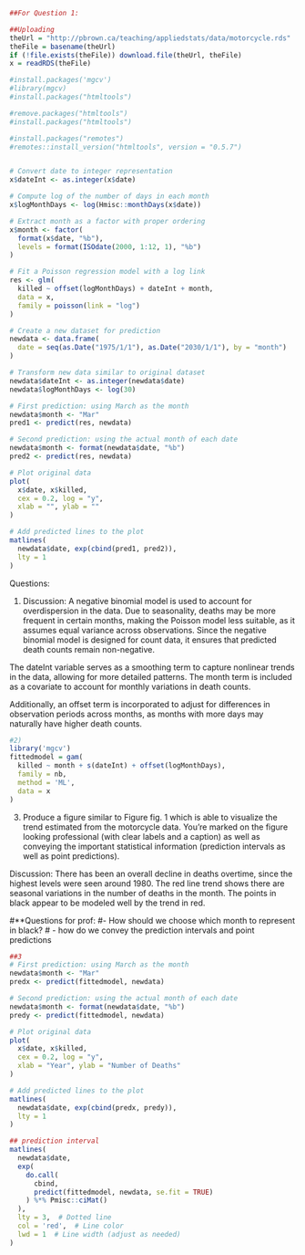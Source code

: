 ```r
##For Question 1:

##Uploading
theUrl = "http://pbrown.ca/teaching/appliedstats/data/motorcycle.rds"
theFile = basename(theUrl)
if (!file.exists(theFile)) download.file(theUrl, theFile)
x = readRDS(theFile)

#install.packages('mgcv')
#library(mgcv)
#install.packages("htmltools")

#remove.packages("htmltools")
#install.packages("htmltools")

#install.packages("remotes")
#remotes::install_version("htmltools", version = "0.5.7")


# Convert date to integer representation
x$dateInt <- as.integer(x$date)

# Compute log of the number of days in each month
x$logMonthDays <- log(Hmisc::monthDays(x$date))

# Extract month as a factor with proper ordering
x$month <- factor(
  format(x$date, "%b"), 
  levels = format(ISOdate(2000, 1:12, 1), "%b")
)

# Fit a Poisson regression model with a log link
res <- glm(
  killed ~ offset(logMonthDays) + dateInt + month, 
  data = x, 
  family = poisson(link = "log")
)

# Create a new dataset for prediction
newdata <- data.frame(
  date = seq(as.Date("1975/1/1"), as.Date("2030/1/1"), by = "month")
)

# Transform new data similar to original dataset
newdata$dateInt <- as.integer(newdata$date)
newdata$logMonthDays <- log(30)

# First prediction: using March as the month
newdata$month <- "Mar"
pred1 <- predict(res, newdata)

# Second prediction: using the actual month of each date
newdata$month <- format(newdata$date, "%b")
pred2 <- predict(res, newdata)

# Plot original data
plot(
  x$date, x$killed, 
  cex = 0.2, log = "y", 
  xlab = "", ylab = ""
)

# Add predicted lines to the plot
matlines(
  newdata$date, exp(cbind(pred1, pred2)), 
  lty = 1
)

```

Questions:

1) Discussion:
A negative binomial model is used to account for overdispersion in the data. Due to seasonality, deaths may be more frequent in certain months, making the Poisson model less suitable, as it assumes equal variance across observations. Since the negative binomial model is designed for count data, it ensures that predicted death counts remain non-negative.

The dateInt variable serves as a smoothing term to capture nonlinear trends in the data, allowing for more detailed patterns. The month term is included as a covariate to account for monthly variations in death counts.

Additionally, an offset term is incorporated to adjust for differences in observation periods across months, as months with more days may naturally have higher death counts.
```r
#2)
library('mgcv')
fittedmodel = gam(
  killed ~ month + s(dateInt) + offset(logMonthDays), 
  family = nb,  
  method = 'ML', 
  data = x
)
```

3) Produce a figure similar to Figure fig. 1 which is able to visualize the trend estimated from the
motorcycle data. You’re marked on the figure looking professional (with clear labels and a caption) as
well as conveying the important statistical information (prediction intervals as well as point predictions).

Discussion:
There has been an overall decline in deaths overtime, since the highest levels were seen around 1980.
The red line trend shows there are seasonal variations in the number of deaths in the month. The points in black appear to be modeled well by the trend in red.

#**Questions for prof:
#- How should we choose which month to represent in black?
# - how do we convey the prediction intervals and point predictions
```r
##3 
# First prediction: using March as the month
newdata$month <- "Mar"
predx <- predict(fittedmodel, newdata)

# Second prediction: using the actual month of each date
newdata$month <- format(newdata$date, "%b")
predy <- predict(fittedmodel, newdata)

# Plot original data
plot(
  x$date, x$killed, 
  cex = 0.2, log = "y", 
  xlab = "Year", ylab = "Number of Deaths"
)

# Add predicted lines to the plot
matlines(
  newdata$date, exp(cbind(predx, predy)), 
  lty = 1
)

## prediction interval
matlines(
  newdata$date,
  exp(
    do.call(
      cbind,
      predict(fittedmodel, newdata, se.fit = TRUE)
    ) %*% Pmisc::ciMat()
  ),
  lty = 3,  # Dotted line
  col = 'red',  # Line color
  lwd = 1  # Line width (adjust as needed)
)
```